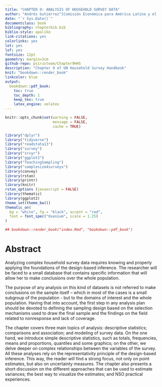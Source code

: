 ```yaml
---
title: "CHAPTER 9: ANALYSIS OF HOUSEHOLD SURVEY DATA"
author: "Andrés Gutiérrez^[Comisión Económica para América Latina y el Caribe (CEPAL) -  andres.gutierrez@cepal.org], Pedro Luis do Nascimento Silva^[SCIENCE, pedronsilva@gmail.com]"
date: "`r Sys.Date()`"
documentclass: book
bibliography: chapterbib.bib
biblio-style: apalike
link-citations: yes
colorlinks: yes
lot: yes
lof: yes
fontsize: 12pt
geometry: margin=3cm
github-repo: psirusteam/Chapter9HHS
description: "Chapter 9 of UN Household Survey Handbook"
knit: "bookdown::render_book"
linkcolor: blue
output: 
  bookdown::pdf_book:
    toc: true
    toc_depth: 1
    keep_tex: true
    latex_engine: xelatex
---
```



```r
knitr::opts_chunk$set(warning = FALSE, 
                      message = FALSE,
                      cache = TRUE)

library("dplyr")
library("tidyverse")
library("readstata13") 
library("survey")
library("srvyr")
library("ggplot2")
library("TeachingSampling")
library("samplesize4surveys")
library(convey)
library(rstan)
library(printr)
library(knitr)
rstan_options (javascript = FALSE)
library(thematic)
library(ggplot2) 
theme_set(theme_bw())
thematic_on(
  bg = "white", fg = "black", accent = "red",
  font = font_spec("Oxanium", scale = 1.25)
)

## bookdown::render_book("index.Rmd", "bookdown::pdf_book")
```

# Abstract {-}

Analyzing complex household survey data requires knowing and properly applying the foundations of the design-based inference. The researcher will be faced to a small database that contains specific information that will allow her to make conclusions over the whole population. 

The purpose of any analysis on this kind of datasets is not referred to make conclusions on the sample itself – which in most of the cases is a small subgroup of the population - but to the domains of interest and the whole population. Having that into account, the first step in any analysis plan should be devoted to defining the sampling design based on the selection mechanisms used to draw the final sample and the findings on the field related to nonresponse and lack of coverage. 

The chapter covers three main topics of analysis: descriptive statistics; comparisons and association; and modeling of survey data. On the one hand, we introduce simple descriptive statistics, such as totals, frequencies, means and proportions, quantiles and some graphics; on the other, we delve deeper on complex relationships between the variables of the survey. All these analyses rely on the representativity principle of the design-based inference. This way, the reader will find a strong focus, not only on point estimates, but also on uncertainty measures. The chapter also presents a short discussion on the different approaches that can be used to estimate variances; the best way to visualize the estimates; and NSO practical experiences.